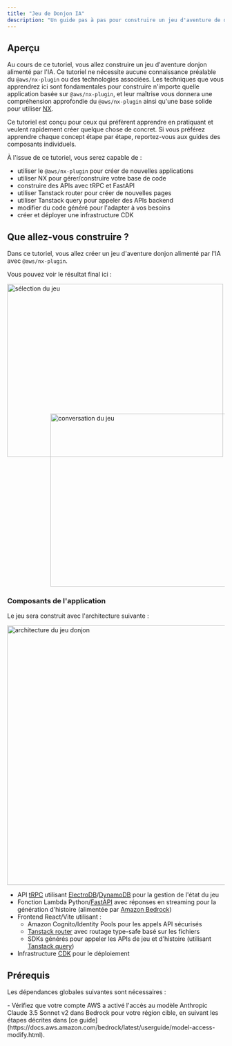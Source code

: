 ```yaml
---
title: "Jeu de Donjon IA"
description: "Un guide pas à pas pour construire un jeu d'aventure de donjon alimenté par l'IA en utilisant le @aws/nx-plugin."
---
```





## Aperçu

Au cours de ce tutoriel, vous allez construire un jeu d'aventure donjon alimenté par l'IA. Ce tutoriel ne nécessite aucune connaissance préalable du `@aws/nx-plugin` ou des technologies associées. Les techniques que vous apprendrez ici sont fondamentales pour construire n'importe quelle application basée sur `@aws/nx-plugin`, et leur maîtrise vous donnera une compréhension approfondie du `@aws/nx-plugin` ainsi qu'une base solide pour utiliser [NX](https://nx.dev/).

<Aside>Ce tutoriel est conçu pour ceux qui préfèrent apprendre en pratiquant et veulent rapidement créer quelque chose de concret. Si vous préférez apprendre chaque concept étape par étape, reportez-vous aux guides des composants individuels.</Aside>

À l'issue de ce tutoriel, vous serez capable de :

- utiliser le `@aws/nx-plugin` pour créer de nouvelles applications
- utiliser NX pour gérer/construire votre base de code
- construire des APIs avec tRPC et FastAPI
- utiliser Tanstack router pour créer de nouvelles pages
- utiliser Tanstack query pour appeler des APIs backend
- modifier du code généré pour l'adapter à vos besoins
- créer et déployer une infrastructure CDK

## Que allez-vous construire ?

Dans ce tutoriel, vous allez créer un jeu d'aventure donjon alimenté par l'IA avec `@aws/nx-plugin`.

Vous pouvez voir le résultat final ici :

<Image src={gameSelectPng} alt="sélection du jeu" width="500" height="400" />
<div style="margin-top: -100px; margin-left: 100px;">
<Image src={gameConversationPng} alt="conversation du jeu" width="500" height="400" />
</div>

### Composants de l'application

Le jeu sera construit avec l'architecture suivante :

<Image class="white-bg" src={dungeonAdventureArchitecturePng} alt="architecture du jeu donjon" width="800" height="600" />

- API [tRPC](https://trpc.io/) utilisant [ElectroDB](https://electrodb.dev/)/[DynamoDB](https://aws.amazon.com/dynamodb/) pour la gestion de l'état du jeu
- Fonction Lambda Python/[FastAPI](https://fastapi.tiangolo.com/) avec réponses en streaming pour la génération d'histoire (alimentée par [Amazon Bedrock](https://aws.amazon.com/bedrock/))
- Frontend React/Vite utilisant :
  - Amazon Cognito/Identity Pools pour les appels API sécurisés
  - [Tanstack router](https://tanstack.com/router/latest) avec routage type-safe basé sur les fichiers
  - SDKs générés pour appeler les APIs de jeu et d'histoire (utilisant [Tanstack query](https://tanstack.com/query/latest))
- Infrastructure [CDK](https://docs.aws.amazon.com/cdk/v2/guide/home.html) pour le déploiement

## Prérequis

Les dépendances globales suivantes sont nécessaires :

<Prerequisites />
- Vérifiez que votre compte AWS a activé l'accès au modèle Anthropic Claude 3.5 Sonnet v2 dans Bedrock pour votre région cible, en suivant les étapes décrites dans [ce guide](https://docs.aws.amazon.com/bedrock/latest/userguide/model-access-modify.html).